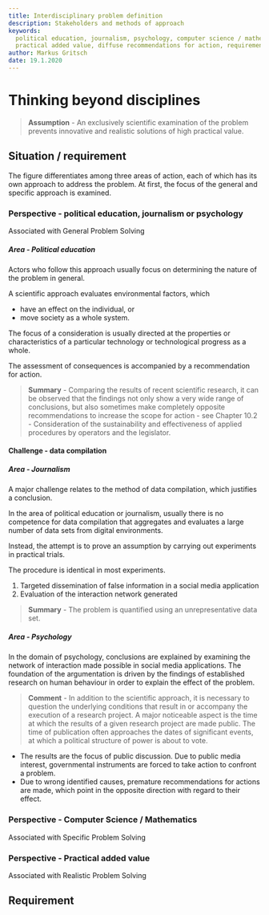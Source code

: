 ```yaml
---
title: Interdisciplinary problem definition
description: Stakeholders and methods of approach
keywords:
  political education, journalism, psychology, computer science / mathematics,
  practical added value, diffuse recommendations for action, requirement,
author: Markus Gritsch
date: 19.1.2020
---
```



# Thinking beyond disciplines

> **Assumption** - An exclusively scientific examination of the problem prevents
> innovative and realistic solutions of high practical value.

<WrappedByExample />

## Situation / requirement

The figure differentiates among three areas of action, each of which has its own
approach to address the problem. At first, the focus of the general and specific
approach is examined.

### Perspective - political education, journalism or psychology

Associated with General Problem Solving

##### Area - Political education

Actors who follow this approach usually focus on determining the nature of the
problem in general.

A scientific approach evaluates environmental factors, which

- have an effect on the individual, or
- move society as a whole system.

The focus of a consideration is usually directed at the properties or
characteristics of a particular technology or technological progress as a whole.

The assessment of consequences is accompanied by a recommendation for action.

> **Summary** - Comparing the results of recent scientific research, it can be
> observed that the findings not only show a very wide range of conclusions, but
> also sometimes make completely opposite recommendations to increase the scope
> for action - see Chapter 10.2 - Consideration of the sustainability and
> effectiveness of applied procedures by operators and the legislator.

#### Challenge - data compilation

##### Area - Journalism

A major challenge relates to the method of data compilation, which justifies a
conclusion.

In the area of political education or journalism, usually there is no competence
for data compilation that aggregates and evaluates a large number of data sets
from digital environments.

Instead, the attempt is to prove an assumption by carrying out experiments in
practical trials.

The procedure is identical in most experiments.

1. Targeted dissemination of false information in a social media application
2. Evaluation of the interaction network generated

> **Summary** - The problem is quantified using an unrepresentative data set.

##### Area - Psychology

In the domain of psychology, conclusions are explained by examining the network
of interaction made possible in social media applications. The foundation of the
argumentation is driven by the findings of established research on human
behaviour in order to explain the effect of the problem.

> **Comment** - In addition to the scientific approach, it is necessary to
> question the underlying conditions that result in or accompany the execution
> of a research project. A major noticeable aspect is the time at which the
> results of a given research project are made public. The time of publication
> often approaches the dates of significant events, at which a political
> structure of power is about to vote.

- The results are the focus of public discussion. Due to public media interest,
  governmental instruments are forced to take action to confront a problem.
- Due to wrong identified causes, premature recommendations for actions are
  made, which point in the opposite direction with regard to their effect.

### Perspective - Computer Science / Mathematics

Associated with Specific Problem Solving

### Perspective - Practical added value

Associated with Realistic Problem Solving

## Requirement
